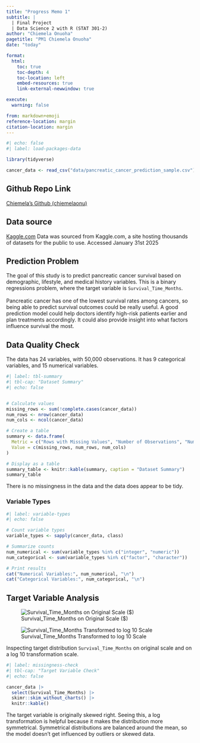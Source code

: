 ```yaml
---
title: "Progress Memo 1"
subtitle: |
  | Final Project 
  | Data Science 2 with R (STAT 301-2)
author: "Chiemela Onuoha"
pagetitle: "PM1 Chiemela Onuoha"
date: "today"

format:
  html:
    toc: true
    toc-depth: 4
    toc-location: left
    embed-resources: true
    link-external-newwindow: true

execute:
  warning: false

from: markdown+emoji
reference-location: margin
citation-location: margin
---
```



```r
#| echo: false
#| label: load-packages-data

library(tidyverse)

cancer_data <- read_csv("data/pancreatic_cancer_prediction_sample.csv")

```

::: {.callout-tip icon=false}

## Github Repo Link

[Chiemela's Github (chiemelaonu)](https://github.com/stat301-2-2025-winter/final-project-2-chiemelaonu.git)

:::

## Data source

[Kaggle.com](https://www.kaggle.com/datasets/ankushpanday1/pancreatic-cancer-prediction-dataset/data)
Data was sourced from Kaggle.com, a site hosting thousands of datasets for the public to use. Accessed January 31st 2025


## Prediction Problem
The goal of this study is to predict pancreatic cancer survival based on demographic, lifestyle, and medical history variables. This is a binary regressions problem, where the target variable is `Survival_Time_Months`.
<br>  
Pancreatic cancer has one of the lowest survival rates among cancers, so being able to predict survival outcomes could be really useful. A good prediction model could help doctors identify high-risk patients earlier and plan treatments accordingly. It could also provide insight into what factors influence survival the most.  


## Data Quality Check


The data has 24 variables, with 50,000 observations. It has 9 categorical variables, and 15 numerical variables.


```r
#| label: tbl-summary
#| tbl-cap: "Dataset Summary"
#| echo: false


# Calculate values
missing_rows <- sum(!complete.cases(cancer_data))
num_rows <- nrow(cancer_data)
num_cols <- ncol(cancer_data)

# Create a table
summary <- data.frame(
  Metric = c("Rows with Missing Values", "Number of Observations", "Number of Variables"),
  Value = c(missing_rows, num_rows, num_cols)
)

# Display as a table
summary_table <- knitr::kable(summary, caption = "Dataset Summary")
summary_table

```
There is no missingness in the data and the data does appear to be tidy.

### Variable Types 

```r
#| label: variable-types
#| echo: false

# Count variable types
variable_types <- sapply(cancer_data, class)

# Summarize counts
num_numerical <- sum(variable_types %in% c("integer", "numeric"))
num_categorical <- sum(variable_types %in% c("factor", "character"))

# Print results
cat("Numerical Variables:", num_numerical, "\n")
cat("Categorical Variables:", num_categorical, "\n")
```



## Target Variable Analysis

::: {#fig-price-dists layout-ncol=2}

![Survival_Time_Months on Original Scale ($)](figures/graphic_1.png){#fig-profit-orig}

![Survival_Time_Months Transformed to log 10 Scale](figures/graphic_2.png){#fig-profit-log10}

Inspecting target distribution `Survival_Time_Months` on original scale and on a log 10 transformation scale.

:::

```r
#| label: missingness-check
#| tbl-cap: "Target Variable Check"
#| echo: false

cancer_data |>
  select(Survival_Time_Months) |>
  skimr::skim_without_charts() |>
  knitr::kable()
```
The target variable is originally skewed right. Seeing this, a log transformation is helpful because it makes the distribution more symmetrical.
Symmetrical distributions are balanced around the mean, so the model doesn't get influenced by outliers or skewed data. 

